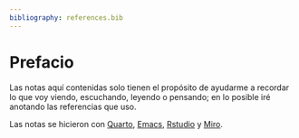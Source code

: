 ```yaml
---
bibliography: references.bib
---
```


# Prefacio {.unnumbered}

Las notas aquí contenidas solo tienen el propósito de ayudarme a recordar lo que voy viendo, escuchando, leyendo o pensando; en lo posible iré anotando las referencias que uso.

Las notas se hicieron con [Quarto](https://quarto.org/docs/books), [Emacs](https://www.gnu.org/software/emacs/), [Rstudio](https://posit.co/download/rstudio-desktop/) y [Miro](https://miro.com/es/).
